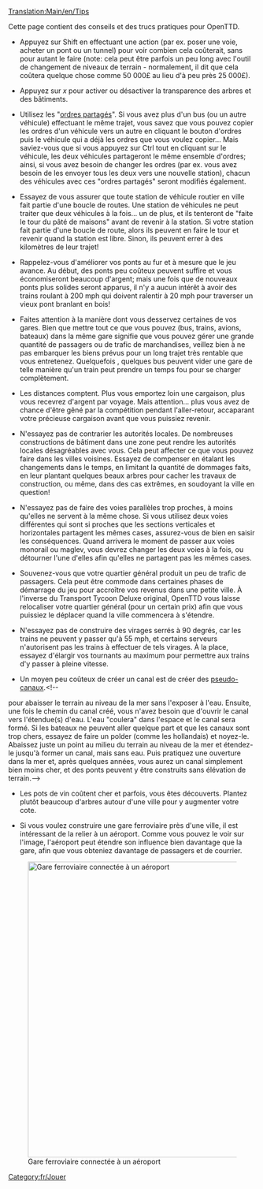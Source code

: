 [[Translation:Main/en/Tips]]{{fr/Table des matières}}

Cette page contient des conseils et des trucs pratiques pour OpenTTD.

*Appuyez sur Shift en effectuant une action (par ex. poser une voie, acheter un pont ou un tunnel) pour voir combien cela coûterait, sans pour autant le faire (note: cela peut être parfois un peu long avec l'outil de changement de niveaux de terrain - normalement, il dit que cela coûtera quelque chose comme 50 000£ au lieu d'à peu près 25 000£).

*Appuyez sur ''x'' pour activer ou désactiver la transparence des arbres et des bâtiments.

*Utilisez les "[[Main/en/Ordres/Fr#Ordres partagés|ordres partagés]]". Si vous avez plus d'un bus (ou un autre véhicule) effectuant le même trajet, vous savez que vous pouvez copier les ordres d'un véhicule vers un autre en cliquant le bouton d'ordres puis le véhicule qui a déjà les ordres que vous voulez copier... Mais saviez-vous que si vous appuyez sur Ctrl tout en cliquant sur le véhicule, les deux véhicules partageront le même ensemble d'ordres; ainsi, si vous avez besoin de changer les ordres (par ex. vous avez besoin de les envoyer tous les deux vers une nouvelle station), chacun des véhicules avec ces "ordres partagés" seront modifiés également.

*Essayez de vous assurer que toute station de véhicule routier en ville fait partie d'une boucle de routes. Une station de véhicules ne peut traiter que deux véhicules à la fois... un de plus, et ils tenteront de "faite le tour du pâté de maisons" avant de revenir à la station. Si votre station fait partie d'une boucle de route, alors ils peuvent en faire le tour et revenir quand la station est libre. Sinon, ils peuvent errer à des kilomètres de leur trajet!

*Rappelez-vous d'améliorer vos ponts au fur et à mesure que le jeu avance. Au début, des ponts peu coûteux peuvent suffire et vous économiseront beaucoup d'argent; mais une fois que de nouveaux ponts plus solides seront apparus, il n'y a aucun intérêt à avoir des trains roulant à 200 mph qui doivent ralentir à 20 mph pour traverser un vieux pont branlant en bois!

*Faites attention à la manière dont vous desservez certaines de vos gares. Bien que mettre tout ce que vous pouvez (bus, trains, avions, bateaux) dans la même gare signifie que vous pouvez gérer une grande quantité de passagers ou de trafic de marchandises, veillez bien à ne pas embarquer les biens prévus pour un long trajet très rentable que vous entretenez. Quelquefois , quelques bus peuvent vider une gare de telle manière qu'un train peut prendre un temps fou pour se charger complètement.

*Les distances comptent. Plus vous emportez loin une cargaison, plus vous recevrez d'argent par voyage. Mais attention... plus vous avez de chance d'être gêné par la compétition pendant l'aller-retour, accaparant votre précieuse cargaison avant que vous puissiez revenir.

*N'essayez pas de contrarier les autorités locales. De nombreuses constructions de bâtiment dans une zone peut rendre les autorités locales désagréables avec vous. Cela peut affecter ce que vous pouvez faire dans les villes voisines. Essayez de compenser en étalant les changements dans le temps, en limitant la quantité de dommages faits, en leur plantant quelques beaux arbres pour cacher les travaux de construction, ou même, dans des cas extrêmes, en soudoyant la ville en question!

*N'essayez pas de faire des voies parallèles trop proches, à moins qu'elles ne servent à la même chose. Si vous utilisez deux voies différentes qui sont si proches que les sections verticales et horizontales partagent les mêmes cases, assurez-vous de bien en saisir les conséquences. Quand arrivera le moment de passer aux voies monorail ou maglev, vous devrez changer les deux voies à la fois, ou détourner l'une d'elles afin qu'elles ne partagent pas les mêmes cases.

*Souvenez-vous que votre quartier général produit un peu de trafic de passagers. Cela peut être commode dans certaines phases de démarrage du jeu pour accroître vos revenus dans une petite ville. À l'inverse du Transport Tycoon Deluxe original, OpenTTD vous laisse relocaliser votre quartier général (pour un certain prix) afin que vous puissiez le déplacer quand la ville commencera à s'étendre.

*N'essayez pas de construire des virages serrés à 90 degrés, car les trains ne peuvent y passer qu'à 55 mph, et certains serveurs n'autorisent pas les trains à effectuer de tels virages. À la place, essayez d'élargir vos tournants au maximum pour permettre aux trains d'y passer à pleine vitesse.

*Un moyen peu coûteux de créer un canal est de créer des [[Main/fr/Pseudo canal|pseudo-canaux]].<!--
pour abaisser le terrain au niveau de la mer sans l'exposer à l'eau. Ensuite, une fois le chemin du canal créé, vous n'avez besoin que d'ouvrir le canal vers l'étendue(s) d'eau. L'eau "coulera" dans l'espace et le canal sera formé.
Si les bateaux ne peuvent aller quelque part et que les canaux sont trop chers, essayez de faire un polder (comme les hollandais) et noyez-le. Abaissez juste un point au milieu du terrain au niveau de la mer et étendez-le jusqu'à former un canal, mais sans eau. Puis pratiquez une ouverture dans la mer et, après quelques années, vous aurez un canal simplement bien moins cher, et des ponts peuvent y être construits sans élévation de terrain.-->

*Les pots de vin coûtent cher et parfois, vous êtes découverts. Plantez plutôt beaucoup d'arbres autour d'une ville pour y augmenter votre cote.

*Si vous voulez construire une gare ferroviaire près d'une ville, il est intéressant de la relier à un aéroport. Comme vous pouvez le voir sur l'image, l'aéroport peut étendre son influence bien davantage que la gare, afin que vous obteniez davantage de passagers et de courrier.
[[File:en/Train vs Airport station.png|thumb|600px|center|Gare ferroviaire connectée à un aéroport]]

[[Category:fr/Jouer]]
